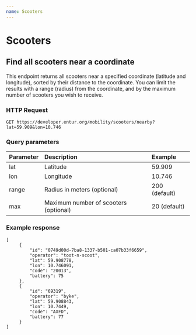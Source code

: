 ```yaml
---
name: Scooters
---
```


# Scooters

## Find all scooters near a coordinate
This endpoint returns all scooters near a specified coordinate (latitude and longitude), 
sorted by their distance to the coordinate. You can limit the results with a range (radius)
from the coordinate, and by the maximum number of scooters you wish to receive.

### HTTP Request
`GET https://developer.entur.org/mobility/scooters/nearby?lat=59.909&lon=10.746`

### Query parameters
| Parameter | Description                           | Example       |
|:--------- |:------------------------------------- |:------------- |
| lat       | Latitude                              | 59.909        |
| lon       | Longitude                             | 10.746        |
| range     | Radius in meters (optional)           | 200 (default) |
| max       | Maximum number of scooters (optional) | 20 (default)  |

### Example response
```
[
     {
         "id": "0749d00d-7ba8-1337-b501-ca07b33f6659",
         "operator": "toot-n-scoot",
         "lat": 59.908778,
         "lon": 10.746091,
         "code": "20013",
         "battery": 75
     },
     {
         "id": "69319",
         "operator": "byke",
         "lat": 59.908843,
         "lon": 10.7449,
         "code": "AXFD",
         "battery": 77
     }
]
```
